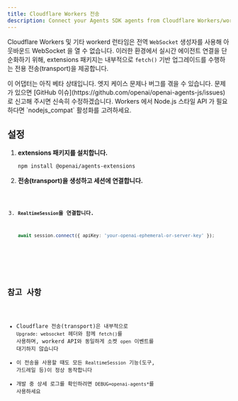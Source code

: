 ```yaml
---
title: Cloudflare Workers 전송
description: Connect your Agents SDK agents from Cloudflare Workers/workerd using a dedicated transport.
---
```



Cloudflare Workers 및 기타 workerd 런타임은 전역 `WebSocket` 생성자를 사용해 아웃바운드 WebSocket 을 열 수 없습니다. 이러한 환경에서 실시간 에이전트 연결을 단순화하기 위해, extensions 패키지는 내부적으로 `fetch()` 기반 업그레이드를 수행하는 전용 전송(transport)을 제공합니다.

<Aside type="caution">
  이 어댑터는 아직 베타 상태입니다. 엣지 케이스 문제나 버그를 겪을 수 있습니다.
  문제가 있으면 [GitHub
  이슈](https://github.com/openai/openai-agents-js/issues)로 신고해 주시면
  신속히 수정하겠습니다. Workers 에서 Node.js 스타일 API 가 필요하다면
  `nodejs_compat` 활성화를 고려하세요.
</Aside>

## 설정

<Steps>

1. **extensions 패키지를 설치합니다.**

   ```bash
   npm install @openai/agents-extensions
   ```

2. **전송(transport)을 생성하고 세션에 연결합니다.**

   <Code lang="typescript" code={cloudflareBasicExample} />

3. **`RealtimeSession`을 연결합니다.**

   ```typescript
   await session.connect({ apiKey: 'your-openai-ephemeral-or-server-key' });
   ```

</Steps>

## 참고 사항

- Cloudflare 전송(transport)은 내부적으로 `Upgrade: websocket` 헤더와 함께 `fetch()`를 사용하며, workerd API와 동일하게 소켓 `open` 이벤트를 대기하지 않습니다
- 이 전송을 사용할 때도 모든 `RealtimeSession` 기능(도구, 가드레일 등)이 정상 동작합니다
- 개발 중 상세 로그를 확인하려면 `DEBUG=openai-agents*`를 사용하세요
